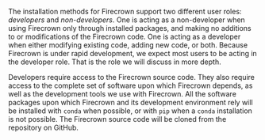 The installation methods for Firecrown support two different user roles: *developers* and *non-developers*.
One is acting as a non-developer when using Firecrown only through installed packages, and making no additions to or modifications of the Firecrown code.
One is acting as a developer when either modifying existing code, adding new code, or both.
Because Firecrown is under rapid development, we expect most users to be acting in the developer role.
That is the role we will discuss in more depth.

Developers require access to the Firecrown source code.
They also require access to the complete set of software upon which Firecrown depends, as well as the development tools we use with Firecrown.
All the software packages upon which Firecrown and its development environment rely will be installed with `conda` when possible, or with `pip` when a `conda` installation is not possible.
The Firecrown source code will be cloned from the repository on GitHub.
